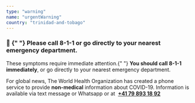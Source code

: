 ```yaml
---
type: "warning"
name: "urgentWarning"
country: "trinidad-and-tobago"
---
```


<h3>
  <span role="img" aria-label="emergency">
    🚨
  </span>{" "}
  Please call 8-1-1 or go directly to your nearest emergency department.
</h3>
<p>
  These symptoms require immediate attention.{" "}
  <strong>You should call 8-1-1 immediately</strong>, or go directly to your nearest emergency department.
</p>

<p>
  For global news, The World Health Organization has created a phone
  service to provide <strong>non-medical</strong> information about
  COVID-19. Information is available via text message or Whatsapp or at 
  <strong>
    <a href="https://wa.me/41798931892">+41 79 893 18 92</a>
  </strong>
</p>